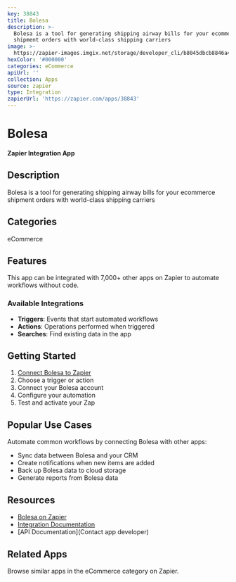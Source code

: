 ```yaml
---
key: 38843
title: Bolesa
description: >-
  Bolesa is a tool for generating shipping airway bills for your ecommerce
  shipment orders with world-class shipping carriers
image: >-
  https://zapier-images.imgix.net/storage/developer_cli/b8045dbcb8846a4d1c323a06f972d014_2.png?auto=format%2Ccompress&ixlib=python-3.0.0&q=50
hexColor: '#000000'
categories: eCommerce
apiUrl: ''
collection: Apps
source: zapier
type: Integration
zapierUrl: 'https://zapier.com/apps/38843'
---
```

# Bolesa

**Zapier Integration App**

## Description

Bolesa is a tool for generating shipping airway bills for your ecommerce shipment orders with world-class shipping carriers

## Categories

eCommerce

## Features

This app can be integrated with 7,000+ other apps on Zapier to automate workflows without code.

### Available Integrations

- **Triggers**: Events that start automated workflows
- **Actions**: Operations performed when triggered
- **Searches**: Find existing data in the app

## Getting Started

1. [Connect Bolesa to Zapier](https://zapier.com/apps/38843)
2. Choose a trigger or action
3. Connect your Bolesa account
4. Configure your automation
5. Test and activate your Zap

## Popular Use Cases

Automate common workflows by connecting Bolesa with other apps:

- Sync data between Bolesa and your CRM
- Create notifications when new items are added
- Back up Bolesa data to cloud storage
- Generate reports from Bolesa data

## Resources

- [Bolesa on Zapier](https://zapier.com/apps/38843)
- [Integration Documentation](https://zapier.com/apps/38843/integrations)
- [API Documentation](Contact app developer)

## Related Apps

Browse similar apps in the eCommerce category on Zapier.
